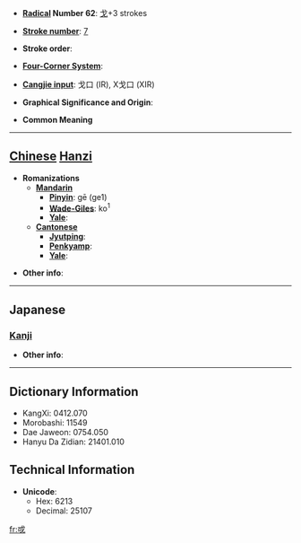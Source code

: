* '''[[Wiktionary:Chinese radical index| Radical]] Number 62''': [[Wiktionary:Chinese radical index 戈|戈]]+3 strokes

* '''[[Wiktionary:Chinese total strokes index|Stroke number]]''': [[Wiktionary:Chinese total strokes index 7|7]]

* '''Stroke order''': 

* '''[[Wiktionary:Chinese four corner index|Four-Corner System]]''': 

* '''[[Wiktionary:Chinese Cangjie index|Cangjie input]]''': 戈口 (IR), X戈口 (XIR)

* '''Graphical Significance and Origin''': 

* '''Common Meaning'''

----

== [[Chinese]] [[Hanzi]] ==

* '''Romanizations'''
** '''[[Mandarin]]'''
*** '''[[Pinyin]]''': gē (ge1)
*** '''[[Wade-Giles]]''': ko<sup>1</sup>
*** '''[[Yale]]''': 
** '''[[Cantonese]]'''
*** '''[[Jyutping]]''':
*** '''[[Penkyamp]]''': 
*** '''[[Yale]]''': 

* '''Other info''': 

----

==Japanese==
===[[Kanji]]===
{{kanji|on readings=[[か]] (ka)|kun readings=}}

* '''Other info''':  

----

== Dictionary Information ==

* KangXi: 0412.070
* Morobashi: 11549
* Dae Jaweon: 0754.050
* Hanyu Da Zidian: 21401.010

== Technical Information ==

* '''Unicode''':
** Hex: 6213
** Decimal: 25107

[[fr:戓]]